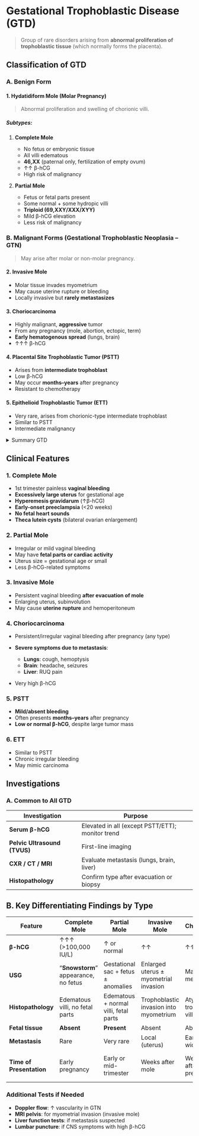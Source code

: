 # Gestational Trophoblastic Disease (GTD)

> Group of rare disorders arising from **abnormal proliferation of trophoblastic tissue** (which normally forms the placenta).

## Classification of GTD

### A. Benign Form

#### 1. Hydatidiform Mole (Molar Pregnancy)

> Abnormal proliferation and swelling of chorionic villi.

##### Subtypes:

1. **Complete Mole**

   - No fetus or embryonic tissue
   - All villi edematous
   - **46,XX** (paternal only, fertilization of empty ovum)
   - ↑↑ β-hCG
   - High risk of malignancy

1. **Partial Mole**
   - Fetus or fetal parts present
   - Some normal + some hydropic villi
   - **Triploid (69,XXY/XXX/XYY)**
   - Mild β-hCG elevation
   - Less risk of malignancy

### B. Malignant Forms (Gestational Trophoblastic Neoplasia – GTN)

> May arise after molar or non-molar pregnancy.

#### 2. Invasive Mole

- Molar tissue invades myometrium
- May cause uterine rupture or bleeding
- Locally invasive but **rarely metastasizes**

#### 3. Choriocarcinoma

- Highly malignant, **aggressive** tumor
- From any pregnancy (mole, abortion, ectopic, term)
- **Early hematogenous spread** (lungs, brain)
- ↑↑↑ β-hCG

#### 4. Placental Site Trophoblastic Tumor (PSTT)

- Arises from **intermediate trophoblast**
- Low β-hCG
- May occur **months–years** after pregnancy
- Resistant to chemotherapy

#### 5. Epithelioid Trophoblastic Tumor (ETT)

- Very rare, arises from chorionic-type intermediate trophoblast
- Similar to PSTT
- Intermediate malignancy

<details>
<summary>Summary GTD</summary>

| Type                | Benign / Malignant | β-hCG Level          | Origin                   | Metastasis           |
| ------------------- | ------------------ | -------------------- | ------------------------ | -------------------- |
| **Complete Mole**   | Benign             | ↑↑                   | Empty egg + 1 sperm      | Rare                 |
| **Partial Mole**    | Benign             | ↑                    | Triploid conceptus       | Very rare            |
| **Invasive Mole**   | Malignant          | ↑↑                   | From mole                | Local                |
| **Choriocarcinoma** | Malignant          | ↑↑↑                  | Any pregnancy            | Early and widespread |
| **PSTT**            | Malignant          | Normal or slightly ↑ | Intermediate trophoblast | Lymphatic/late       |
| **ETT**             | Malignant          | Slightly ↑           | Intermediate trophoblast | Late, rare           |

</details>

## Clinical Features

### 1. Complete Mole

- 1st trimester painless **vaginal bleeding**
- **Excessively large uterus** for gestational age
- **Hyperemesis gravidarum** (↑β-hCG)
- **Early-onset preeclampsia** (\<20 weeks)
- **No fetal heart sounds**
- **Theca lutein cysts** (bilateral ovarian enlargement)

### 2. Partial Mole

- Irregular or mild vaginal bleeding
- May have **fetal parts or cardiac activity**
- Uterus size = gestational age or small
- Less β-hCG-related symptoms

### 3. Invasive Mole

- Persistent vaginal bleeding **after evacuation of mole**
- Enlarging uterus, subinvolution
- May cause **uterine rupture** and hemoperitoneum

### 4. Choriocarcinoma

- Persistent/irregular vaginal bleeding after pregnancy (any type)
- **Severe symptoms due to metastasis**:

  - **Lungs**: cough, hemoptysis
  - **Brain**: headache, seizures
  - **Liver**: RUQ pain

- Very high β-hCG

### 5. PSTT

- **Mild/absent bleeding**
- Often presents **months–years** after pregnancy
- **Low or normal β-hCG**, despite large tumor mass

### 6. ETT

- Similar to PSTT
- Chronic irregular bleeding
- May mimic carcinoma

## Investigations

### A. Common to All GTD

| Investigation                | Purpose                                          |
| ---------------------------- | ------------------------------------------------ |
| **Serum β-hCG**              | Elevated in all (except PSTT/ETT); monitor trend |
| **Pelvic Ultrasound (TVUS)** | First-line imaging                               |
| **CXR / CT / MRI**           | Evaluate metastasis (lungs, brain, liver)        |
| **Histopathology**           | Confirm type after evacuation or biopsy          |

## B. Key Differentiating Findings by Type

| Feature                  | Complete Mole                        | Partial Mole                          | Invasive Mole                          | Choriocarcinoma                     | PSTT                                  | ETT               |
| ------------------------ | ------------------------------------ | ------------------------------------- | -------------------------------------- | ----------------------------------- | ------------------------------------- | ----------------- |
| **β-hCG**                | ↑↑↑ (>100,000 IU/L)                  | ↑ or normal                           | ↑↑                                     | ↑↑↑ (very high)                     | Normal or mild ↑                      | Mild ↑            |
| **USG**                  | “**Snowstorm**” appearance, no fetus | Gestational sac + fetus ± anomalies   | Enlarged uterus ± myometrial invasion  | Mass lesion ± metastases            | Myometrial mass                       | Nodular mass      |
| **Histopathology**       | Edematous villi, no fetal parts      | Edematous + normal villi, fetal parts | Trophoblastic invasion into myometrium | Atypical trophoblasts, no villi     | Mononuclear intermediate trophoblasts | Epithelioid cells |
| **Fetal tissue**         | **Absent**                           | **Present**                           | Absent                                 | Absent                              | Absent                                | Absent            |
| **Metastasis**           | Rare                                 | Very rare                             | Local (uterus)                         | Early and widespread                | Late, via lymphatics                  | Rare              |
| **Time of Presentation** | Early pregnancy                      | Early or mid-trimester                | Weeks after mole                       | Weeks to months after any pregnancy | Months–years after term pregnancy     | Variable          |

### Additional Tests if Needed

- **Doppler flow**: ↑ vascularity in GTN
- **MRI pelvis**: for myometrial invasion (invasive mole)
- **Liver function tests**: if metastasis suspected
- **Lumbar puncture**: if CNS symptoms with high β-hCG
